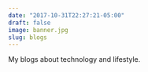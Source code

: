 ```yaml
---
date: "2017-10-31T22:27:21-05:00"
draft: false
image: banner.jpg
slug: blogs
---
```


My blogs about technology and lifestyle.